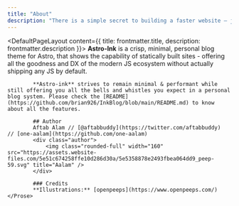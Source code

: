 ```yaml
---
title: "About"
description: "There is a simple secret to building a faster website — just ship less."
---
```



<DefaultPageLayout content={{ title: frontmatter.title, description: frontmatter.description }}>
    <Prose>
            **Astro-Ink** is a crisp, minimal, personal blog theme for Astro, that shows the capability of statically built sites - offering all the goodness and DX of the modern JS ecosystem without actually shipping any JS by default.

            **Astro-ink** strives to remain minimal & performant while still offering you all the bells and whistles you expect in a personal blog system. Please check the [README](https://github.com/brian926/InkBlog/blob/main/README.md) to know about all the features.

            ## Author
            Aftab Alam // [@aftabbuddy](https://twitter.com/aftabbuddy)  // [one-aalam](https://github.com/one-aalam)
            <div class="author">
                <img class="rounded-full" width="160" src="https://assets.website-files.com/5e51c674258ffe10d286d30a/5e5358878e2493fbea064dd9_peep-59.svg" title="Aalam" />
            </div>

            ### Credits
            **Illustrations:** [openpeeps](https://www.openpeeps.com/)
    </Prose>

</DefaultPageLayout>
